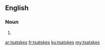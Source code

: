 ==English==

===Noun===
{{head|en|noun plural form}}

# {{plural of|tsatske|lang=en}}

[[ar:tsatskes]]
[[fr:tsatskes]]
[[ku:tsatskes]]
[[my:tsatskes]]